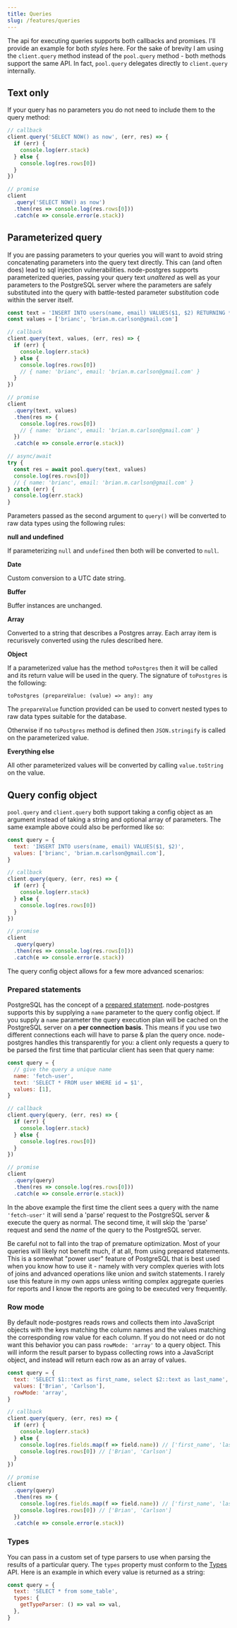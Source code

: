 ```yaml
---
title: Queries
slug: /features/queries
---
```


The api for executing queries supports both callbacks and promises. I'll provide an example for both _styles_ here. For the sake of brevity I am using the `client.query` method instead of the `pool.query` method - both methods support the same API. In fact, `pool.query` delegates directly to `client.query` internally.

## Text only

If your query has no parameters you do not need to include them to the query method:

```js
// callback
client.query('SELECT NOW() as now', (err, res) => {
  if (err) {
    console.log(err.stack)
  } else {
    console.log(res.rows[0])
  }
})

// promise
client
  .query('SELECT NOW() as now')
  .then(res => console.log(res.rows[0]))
  .catch(e => console.error(e.stack))
```

## Parameterized query

If you are passing parameters to your queries you will want to avoid string concatenating parameters into the query text directly. This can (and often does) lead to sql injection vulnerabilities. node-postgres supports parameterized queries, passing your query text _unaltered_ as well as your parameters to the PostgreSQL server where the parameters are safely substituted into the query with battle-tested parameter substitution code within the server itself.

```js
const text = 'INSERT INTO users(name, email) VALUES($1, $2) RETURNING *'
const values = ['brianc', 'brian.m.carlson@gmail.com']

// callback
client.query(text, values, (err, res) => {
  if (err) {
    console.log(err.stack)
  } else {
    console.log(res.rows[0])
    // { name: 'brianc', email: 'brian.m.carlson@gmail.com' }
  }
})

// promise
client
  .query(text, values)
  .then(res => {
    console.log(res.rows[0])
    // { name: 'brianc', email: 'brian.m.carlson@gmail.com' }
  })
  .catch(e => console.error(e.stack))

// async/await
try {
  const res = await pool.query(text, values)
  console.log(res.rows[0])
  // { name: 'brianc', email: 'brian.m.carlson@gmail.com' }
} catch (err) {
  console.log(err.stack)
}
```

Parameters passed as the second argument to `query()` will be converted to raw data types using the following rules:

**null and undefined**

If parameterizing `null` and `undefined` then both will be converted to `null`.

**Date**

Custom conversion to a UTC date string.

**Buffer**

Buffer instances are unchanged.

**Array**

Converted to a string that describes a Postgres array. Each array item is recurisvely converted using the rules described here.

**Object**

If a parameterized value has the method `toPostgres` then it will be called and its return value will be used in the query.
The signature of `toPostgres` is the following:

```
toPostgres (prepareValue: (value) => any): any
```

The `prepareValue` function provided can be used to convert nested types to raw data types suitable for the database.

Otherwise if no `toPostgres` method is defined then `JSON.stringify` is called on the parameterized value.

**Everything else**

All other parameterized values will be converted by calling `value.toString` on the value.

## Query config object

`pool.query` and `client.query` both support taking a config object as an argument instead of taking a string and optional array of parameters. The same example above could also be performed like so:

```js
const query = {
  text: 'INSERT INTO users(name, email) VALUES($1, $2)',
  values: ['brianc', 'brian.m.carlson@gmail.com'],
}

// callback
client.query(query, (err, res) => {
  if (err) {
    console.log(err.stack)
  } else {
    console.log(res.rows[0])
  }
})

// promise
client
  .query(query)
  .then(res => console.log(res.rows[0]))
  .catch(e => console.error(e.stack))
```

The query config object allows for a few more advanced scenarios:

### Prepared statements

PostgreSQL has the concept of a [prepared statement](https://www.postgresql.org/docs/9.3/static/sql-prepare.html). node-postgres supports this by supplying a `name` parameter to the query config object. If you supply a `name` parameter the query execution plan will be cached on the PostgreSQL server on a **per connection basis**. This means if you use two different connections each will have to parse & plan the query once. node-postgres handles this transparently for you: a client only requests a query to be parsed the first time that particular client has seen that query name:

```js
const query = {
  // give the query a unique name
  name: 'fetch-user',
  text: 'SELECT * FROM user WHERE id = $1',
  values: [1],
}

// callback
client.query(query, (err, res) => {
  if (err) {
    console.log(err.stack)
  } else {
    console.log(res.rows[0])
  }
})

// promise
client
  .query(query)
  .then(res => console.log(res.rows[0]))
  .catch(e => console.error(e.stack))
```

In the above example the first time the client sees a query with the name `'fetch-user'` it will send a 'parse' request to the PostgreSQL server & execute the query as normal. The second time, it will skip the 'parse' request and send the _name_ of the query to the PostgreSQL server.

<div class='message is-warning'>
  <div class='message-body'>
Be careful not to fall into the trap of premature optimization.  Most of your queries will likely not benefit much, if at all, from using prepared statements.  This is a somewhat "power user" feature of PostgreSQL that is best used when you know how to use it - namely with very complex queries with lots of joins and advanced operations like union and switch statements.  I rarely use this feature in my own apps unless writing complex aggregate queries for reports and I know the reports are going to be executed very frequently.
  </div>
</div>

### Row mode

By default node-postgres reads rows and collects them into JavaScript objects with the keys matching the column names and the values matching the corresponding row value for each column. If you do not need or do not want this behavior you can pass `rowMode: 'array'` to a query object. This will inform the result parser to bypass collecting rows into a JavaScript object, and instead will return each row as an array of values.

```js
const query = {
  text: 'SELECT $1::text as first_name, select $2::text as last_name',
  values: ['Brian', 'Carlson'],
  rowMode: 'array',
}

// callback
client.query(query, (err, res) => {
  if (err) {
    console.log(err.stack)
  } else {
    console.log(res.fields.map(f => field.name)) // ['first_name', 'last_name']
    console.log(res.rows[0]) // ['Brian', 'Carlson']
  }
})

// promise
client
  .query(query)
  .then(res => {
    console.log(res.fields.map(f => field.name)) // ['first_name', 'last_name']
    console.log(res.rows[0]) // ['Brian', 'Carlson']
  })
  .catch(e => console.error(e.stack))
```

### Types

You can pass in a custom set of type parsers to use when parsing the results of a particular query. The `types` property must conform to the [Types](/api/types) API. Here is an example in which every value is returned as a string:

```js
const query = {
  text: 'SELECT * from some_table',
  types: {
    getTypeParser: () => val => val,
  },
}
```
